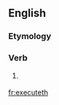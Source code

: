 ==English==

===Etymology===
{{suffix|execute|eth}}

===Verb===
{{infl|en|verb form}}

# {{archaic}} {{third-person singular of|[[execute]]}}

[[fr:executeth]]
